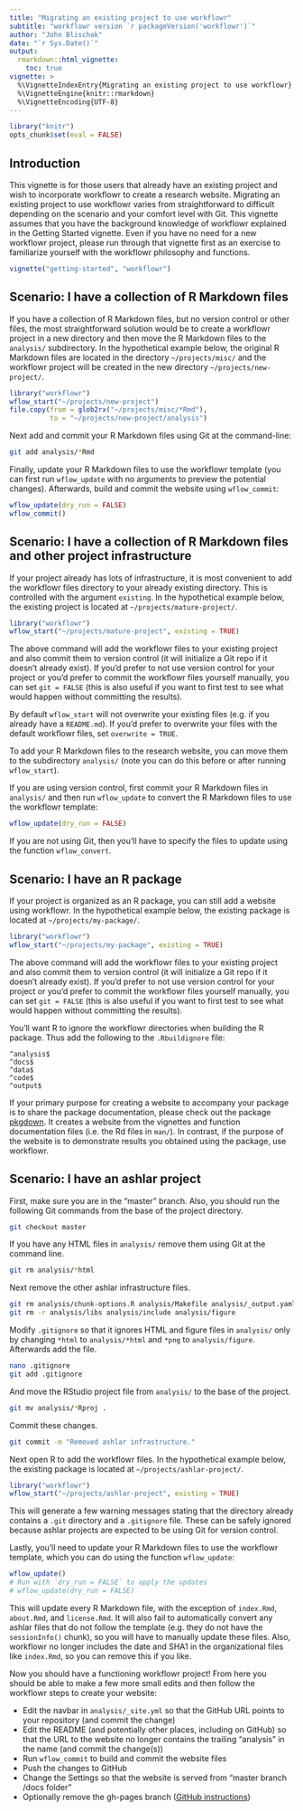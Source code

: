 ```yaml
---
title: "Migrating an existing project to use workflowr"
subtitle: "workflowr version `r packageVersion('workflowr')`"
author: "John Blischak"
date: "`r Sys.Date()`"
output:
  rmarkdown::html_vignette:
    toc: true
vignette: >
  %\VignetteIndexEntry{Migrating an existing project to use workflowr}
  %\VignetteEngine{knitr::rmarkdown}
  %\VignetteEncoding{UTF-8}
---
```


```r
library("knitr")
opts_chunk$set(eval = FALSE)
```

## Introduction

This vignette is for those users that already have an existing project and wish 
to incorporate workflowr to create a research website. Migrating an existing 
project to use workflowr varies from straightforward to difficult depending on 
the scenario and your comfort level with Git. This vignette assumes that you
have the background knowledge of workflowr explained in the Getting Started
vignette. Even if you have no need for a new workflowr project, please run
through that vignette first as an exercise to familiarize yourself with the
workflowr philosophy and functions.

```r
vignette("getting-started", "workflowr")
```

## Scenario: I have a collection of R Markdown files

If you have a collection of R Markdown files, but no version control or other 
files, the most straightforward solution would be to create a workflowr project 
in a new directory and then move the R Markdown files to the `analysis/` 
subdirectory. In the hypothetical example below, the original R Markdown files 
are located in the directory `~/projects/misc/` and the workflowr project will
be created in the new directory `~/projects/new-project/`.

```r
library("workflowr")
wflow_start("~/projects/new-project")
file.copy(from = glob2rx("~/projects/misc/*Rmd"),
          to = "~/projects/new-project/analysis")
```

Next add and commit your R Markdown files using Git at the command-line:

```bash
git add analysis/*Rmd
```

Finally, update your R Markdown files to use the workflowr template (you can
first run `wflow_update` with no arguments to preview the potential changes).
Afterwards, build and commit the website using `wflow_commit`:

```r
wflow_update(dry_run = FALSE)
wflow_commit()
```

## Scenario: I have a collection of R Markdown files and other project infrastructure

If your project already has lots of infrastructure, it is most convenient to add
the workflowr files directory to your already existing directory. This is
controlled with the argument `existing`. In the hypothetical example below, the
existing project is located at `~/projects/mature-project/`.

```r
library("workflowr")
wflow_start("~/projects/mature-project", existing = TRUE)
```

The above command will add the workflowr files to your existing project and also
commit them to version control (it will initialize a Git repo if it doesn't 
already exist). If you'd prefer to not use version control for your project or
you'd prefer to commit the workflowr files yourself manually, you can set `git =
FALSE` (this is also useful if you want to first test to see what would happen
without committing the results).

By default `wflow_start` will not overwrite your existing files (e.g. if
you already have a `README.md`). If you'd prefer to overwrite your files with
the default workflowr files, set `overwrite = TRUE`.

To add your R Markdown files to the research website, you can move them to the 
subdirectory `analysis/` (note you can do this before or after running 
`wflow_start`).

If you are using version control, first commit your R Markdown files in 
`analysis/` and then run `wflow_update` to convert the R Markdown files to use
the workflowr template:

```r
wflow_update(dry_run = FALSE)
```

If you are not using Git, then you'll have to specify the files to update using
the function `wflow_convert`.

## Scenario: I have an R package

If your project is organized as an R package, you can still add a website using
workflowr. In the hypothetical example below, the
existing package is located at `~/projects/my-package/`.

```r
library("workflowr")
wflow_start("~/projects/my-package", existing = TRUE)
```

The above command will add the workflowr files to your existing project and also
commit them to version control (it will initialize a Git repo if it doesn't 
already exist). If you'd prefer to not use version control for your project or
you'd prefer to commit the workflowr files yourself manually, you can set `git =
FALSE` (this is also useful if you want to first test to see what would happen
without committing the results).

You'll want R to ignore the workflowr directories when building the R package.
Thus add the following to the `.Rbuildignore` file:

```
^analysis$
^docs$
^data$
^code$
^output$
```

If your primary purpose for creating a website to accompany your package is to 
share the package documentation, please check out the package [pkgdown][]. It 
creates a website from the vignettes and function documentation files (i.e. the 
Rd files in `man/`). In contrast, if the purpose of the website is to
demonstrate results you obtained using the package, use workflowr.

[pkgdown]: https://github.com/hadley/pkgdown

## Scenario: I have an ashlar project

First, make sure you are in the "master" branch. Also, you should run the following Git commands from the base of the project directory.

```bash
git checkout master
```

If you have any HTML files in `analysis/` remove them using Git at the command
line.

```bash
git rm analysis/*html
```

Next remove the other ashlar infrastructure files.

```bash
git rm analysis/chunk-options.R analysis/Makefile analysis/_output.yaml
git rm -r analysis/libs analysis/include analysis/figure
```

Modify `.gitignore` so that it ignores HTML and figure files in `analysis/` only
by changing `*html` to `analysis/*html` and `*png` to `analysis/figure`.
Afterwards add the file.

```bash
nano .gitignore
git add .gitignore
```

And move the RStudio project file from `analysis/` to the base of the project.

```bash
git mv analysis/*Rproj .
```

Commit these changes.

```bash
git commit -m "Removed ashlar infrastructure."
```

Next open R to add the workflowr files. In the hypothetical example below, the
existing package is located at `~/projects/ashlar-project/`.

```r
library("workflowr")
wflow_start("~/projects/ashlar-project", existing = TRUE)
```

This will generate a few warning messages stating that the directory already
contains a `.git` directory and a `.gitignore` file. These can be safely ignored
because ashlar projects are expected to be using Git for version control.

Lastly, you'll need to update your R Markdown files to use the workflowr
template, which you can do using the function `wflow_update`:

```r
wflow_update()
# Run with `dry_run = FALSE` to apply the updates
# wflow_update(dry_run = FALSE)
```

This will update every R Markdown file, with the exception of `index.Rmd`, 
`about.Rmd`, and `license.Rmd`. It will also fail to automatically convert any
ashlar files that do not follow the template (e.g. they do not have the
`sessionInfo()` chunk), so you will have to manually update these files. Also,
workflowr no longer includes the date and SHA1 in the organizational files like
`index.Rmd`, so you can remove this if you like.

Now you should have a functioning workflowr project! From here you should be able to make a few more small edits and then follow the workflowr steps to create your website:

* Edit the navbar in `analysis/_site.yml` so that the GitHub URL points to your repository (and commit the change)
* Edit the README (and potentially other places, including on GitHub) so that the URL to the website no longer contains the trailing "analysis" in the name (and commit the change(s))
* Run `wflow_commit` to build and commit the website files
* Push the changes to GitHub
* Change the Settings so that the website is served from "master branch /docs folder"
* Optionally remove the gh-pages branch ([GitHub instructions][gh-remove-branch])

[gh-remove-branch]: https://github.com/blog/1377-create-and-delete-branches
